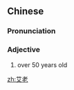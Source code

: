 ==Chinese==
{{zh-forms}}

===Pronunciation===
{{zh-pron
|m=àilǎo
|cat=a
}}

===Adjective===
{{zh-adj}}

# over 50 years old

[[zh:艾老]]